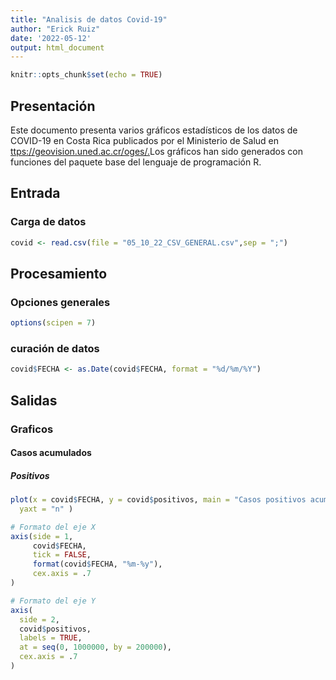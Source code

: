 ---
title: "Analisis de datos Covid-19"
author: "Erick Ruiz"
date: '2022-05-12'
output: html_document
---

```{r setup, include=FALSE}
knitr::opts_chunk$set(echo = TRUE)
```

## Presentación  
Este documento presenta varios gráficos estadísticos de los datos de COVID-19 en Costa Rica publicados por el Ministerio de Salud en [ttps://geovision.uned.ac.cr/oges/.]()Los gráficos han sido generados con funciones del paquete base del lenguaje de programación R.


## Entrada 

### Carga de datos

```{r Carga_datos}
covid <- read.csv(file = "05_10_22_CSV_GENERAL.csv",sep = ";")
```

## Procesamiento 

### Opciones generales
```{r Opcines generales }
options(scipen = 7)
```


### curación de datos
```{r Convercion fecha}
covid$FECHA <- as.Date(covid$FECHA, format = "%d/%m/%Y")
```



## Salidas 

### Graficos

#### Casos acumulados 

##### Positivos

```{r casos Positivos acumulados }
plot(x = covid$FECHA, y = covid$positivos, main = "Casos positivos acumulados de COVID-19 en Costa Rica", xlab = "FECHA", ylab = "Casos positivos", type = "l",   xaxt = "n",
  yaxt = "n" )

# Formato del eje X
axis(side = 1,
     covid$FECHA,
     tick = FALSE,
     format(covid$FECHA, "%m-%y"),
     cex.axis = .7
)

# Formato del eje Y
axis(
  side = 2,
  covid$positivos,
  labels = TRUE,  
  at = seq(0, 1000000, by = 200000),
  cex.axis = .7
)
```

